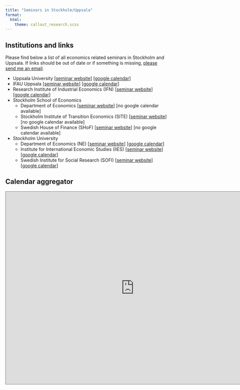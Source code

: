```yaml
---
title: "Seminars in Stockholm/Uppsala"
format: 
  html: 
    theme: callout_research.scss
---
```


## Institutions and links
Please find below a list of all economics related seminars in Stockholm and Uppsala. If links should be out of date or if something is missing, [please send me an email](jan.sauermann@ifau.uu.se).

* Uppsala University [[seminar website](https://www.nek.uu.se)] [[google calendar](https://calendar.google.com/calendar/embed?src=miamjrfb97q8r5p1doq32uh6e8%40group.calendar.google.com&ctz=Europe%2FStockholm)]
* IFAU Uppsala [[seminar website](https://www.ifau.se/Aktiviteter/Seminarier-vid-IFAU/)] [[google calendar](https://calendar.google.com/calendar/embed?src=uppuni.events%40gmail.com&ctz=Europe%2FStockholm)]
* Research Institute of Industrial Economics (IFN) [[seminar website](https://www.ifn.se/seminarier-och-kalender/?EventCategory=38899)] [[google calendar](https://calendar.google.com/calendar/embed?src=ifnsem%40gmail.com&ctz=Europe%2FStockholm)]
* Stockholm School of Economics 
  + Department of Economics [[seminar website](https://www.hhs.se/en/research/departments/de/calendar/)] [no google calendar available]
  + Stockholm Institute of Transition Economics (SITE) [[seminar website](https://www.hhs.se/en/Research/Institutes/site/events/?themeId=0&typeId=94&PastEvents=False)] [no google calendar available]
  + Swedish House of Finance (SHoF) [[seminar website](https://www.hhs.se/en/about-us/calendar/?senderId=56&themeId=128&typeId=175&PastEvents=False)] [no google calendar available]
* Stockholm University 
  + Department of Economics (NE) [[seminar website](https://www.su.se/nationalekonomiska-institutionen/kalender)] [[google calendar](https://www.google.com/calendar/embed?src=info@ne.su.se&ctz=Europe/Stockholm&gsessionid=OK)]
  + Institute for International Economic Studies (IIES) [[seminar website](https://www.su.se/institute-for-international-economic-studies/research/conferences-and-seminars)] [[google calendar](https://calendar.google.com/calendar/embed?src=b7s262i7e7kn5ukvv6fsc2i8j4%40group.calendar.google.com&ctz=Europe%2FStockholm)]
  + Swedish Institute for Social Research (SOFI) [[seminar website](https://www.su.se/institutet-for-social-forskning/om-institutet)] [[google calendar](https://www.google.com/calendar/embed?src=skui7mt0rjc4beqhg827p1dp9k@group.calendar.google.com)]

## Calendar aggregator

```{=html}
<iframe src="https://calendar.google.com/calendar/embed?title=Stockholm%20Uppsala%20Econ%20Seminars&amp;showDate=0&amp;showPrint=0&amp;showTz=0&amp;mode=AGENDA&amp;height=600&amp;wkst=2&amp;bgcolor=%23FFFFFF&amp;src=miamjrfb97q8r5p1doq32uh6e8%40group.calendar.google.com&amp;color=%23b6e5bf&amp;src=info%40ne.su.se&amp;color=%23b6e5bf&amp;src=ifnsem%40gmail.com&amp;color=%23b6e5bf&amp;src=b7s262i7e7kn5ukvv6fsc2i8j4%40group.calendar.google.com&amp;color=%23b6e5bf&amp;src=skui7mt0rjc4beqhg827p1dp9k%40group.calendar.google.com&amp;color=%234E5D6C&amp;src=uppuni.events%40gmail.com&amp;color=%23b6e5bf&amp;ctz=Europe%2FStockholm" style="border:solid 1px #777" width="800" height="600" frameborder="0" scrolling="no"></iframe>
```